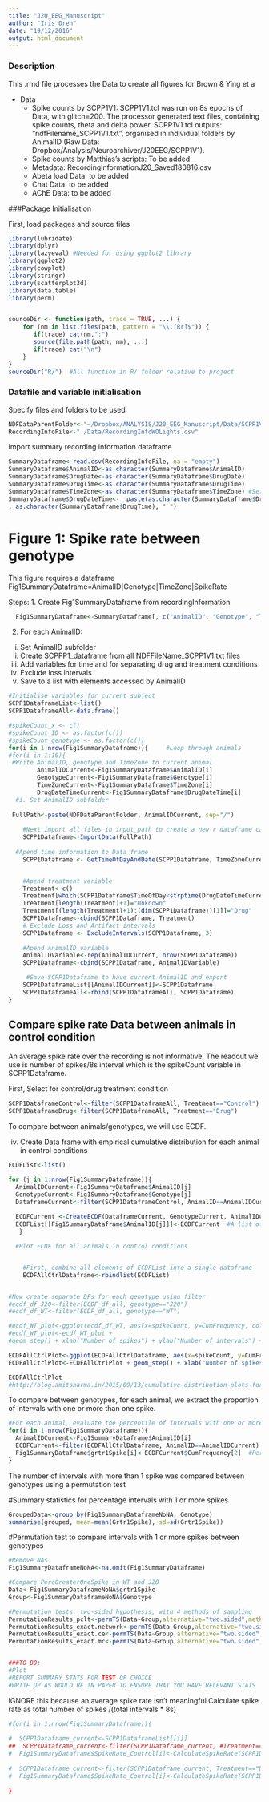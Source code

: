 ```yaml
---
title: "J20_EEG_Manuscript"
author: "Iris Oren"
date: "19/12/2016"
output: html_document
---
```



### Description
This .rmd file processes the Data to create all figures for Brown & Ying et a

* Data
  + Spike counts by SCPP1V1: SCPP1V1.tcl was run on 8s epochs of Data, with glitch=200. The processor generated text files, containing spike counts, theta and delta power. SCPP1V1.tcl outputs: "ndfFilename_SCPP1V1.txt", organised in individual folders by AnimalID (Raw Data: Dropbox/Analysis/Neuroarchiver/J20EEG/SCPP1V1).
  + Spike counts by Matthias's scripts: To be added
  + Metadata: RecordingInformationJ20_Saved180816.csv
  + Abeta load Data: to be added
  + Chat Data: to be added
  + AChE Data: to be added



###Package Initialisation 

First, load packages and source files
```r
library(lubridate)
library(dplyr)
library(lazyeval) #Needed for using ggplot2 library
library(ggplot2)
library(cowplot)
library(stringr)
library(scatterplot3d)
library(data.table)
library(perm)


sourceDir <- function(path, trace = TRUE, ...) {
    for (nm in list.files(path, pattern = "\\.[Rr]$")) {
       if(trace) cat(nm,":")           
       source(file.path(path, nm), ...)
       if(trace) cat("\n")
    }
}
sourceDir("R/")  #All function in R/ folder relative to project
```
### Datafile and variable initialisation
Specify files and folders to be used
```r
NDFDataParentFolder<-"~/Dropbox/ANALYSIS/J20_EEG_Manuscript/Data/SCPP1V1_TCL"
RecordingInfoFile<-"./Data/RecordingInfoWOLights.csv"
```

Import summary recording information dataframe
```r

SummaryDataframe<-read.csv(RecordingInfoFile, na = "empty")
SummaryDataframe$AnimalID<-as.character(SummaryDataframe$AnimalID)
SummaryDataframe$DrugDate<-as.character(SummaryDataframe$DrugDate)
SummaryDataframe$DrugTime<-as.character(SummaryDataframe$DrugTime)
SummaryDataframe$TimeZone<-as.character(SummaryDataframe$TimeZone) #Set to "Europe/london" except for animals when clocks changed from GMT-> daylight savings and they stayed on GMT which should be set to "UTC" 
SummaryDataframe$DrugDateTime<-  paste(as.character(SummaryDataframe$DrugDate)
, as.character(SummaryDataframe$DrugTime), " ")


```


# Figure 1: Spike rate between genotype

This figure requires a dataframe Fig1SummaryDataframe=AnimalID|Genotype|TimeZone|SpikeRate

Steps:
1. Create Fig1SummaryDataframe from recordingInformation
```r
  Fig1SummaryDataframe<-SummaryDataframe[, c("AnimalID", "Genotype", "TimeZone", "DrugDateTime")]
```
  

2. For each AnimalID:
  i. Set AnimalID subfolder
  ii. Create SCPPP1_dataframe from all NDFFileName_SCPP1V1.txt files 
  iii. Add variables for time and for separating drug and treatment conditions
  iv. Exclude loss intervals
  v. Save to a list with elements accessed by AnimalID

  
  
```r

#Initialise variables for current subject
SCPP1DataframeList<-list()
SCPP1DataframeAll<-data.frame()

#spikeCount_x <- c()
#spikeCount_ID <- as.factor(c())
#spikeCount_genotype <- as.factor(c())
for(i in 1:nrow(Fig1SummaryDataframe)){     #Loop through animals
#for(i in 1:10){
 #Write AnimalID, genotype and TimeZone to current animal
        AnimalIDCurrent<-Fig1SummaryDataframe$AnimalID[i]
        GenotypeCurrent<-Fig1SummaryDataframe$Genotype[i]
        TimeZoneCurrent<-Fig1SummaryDataframe$TimeZone[i]
        DrugDateTimeCurrent<-Fig1SummaryDataframe$DrugDateTime[i] 
  #i. Set AnimalID subfolder
  
 FullPath<-paste(NDFDataParentFolder, AnimalIDCurrent, sep="/")
  
    #Next import all files in input_path to create a new r dataframe called             `SCPP1Dataframe'
    SCPP1Dataframe<-ImportData(FullPath)
  
  #Apend time information to Data frame  
    SCPP1Dataframe <- GetTimeOfDayAndDate(SCPP1Dataframe, TimeZoneCurrent)


    #Apend treatment variable 
    Treatment<-c()
    Treatment[which(SCPP1Dataframe$TimeOfDay<strptime(DrugDateTimeCurrent, "%d/%m/%y %H:%M:%S"))]="Control"
    Treatment[length(Treatment)+1]="Unknown"
    Treatment[(length(Treatment)+1):(dim(SCPP1Dataframe))[1]]="Drug"
    SCPP1Dataframe<-cbind(SCPP1Dataframe, Treatment)
    # Exclude Loss and Artifact intervals
    SCPP1Dataframe <- ExcludeIntervals(SCPP1Dataframe, 3)
    
    #Apend AnimalID variable
    AnimalIDVariable<-rep(AnimalIDCurrent, nrow(SCPP1Dataframe))
    SCPP1Dataframe<-cbind(SCPP1Dataframe, AnimalIDVariable)

     #Save SCPP1Dataframe to have current AnimalID and export
    SCPP1DataframeList[[AnimalIDCurrent]]<-SCPP1Dataframe
    SCPP1DataframeAll<-rbind(SCPP1DataframeAll, SCPP1Dataframe)
}


```

## Compare spike rate Data between animals in control condition 
An average spike rate over the recording is not informative. The readout we use is number of spikes/8s interval which is the spikeCount variable in SCPP1Dataframe.

First, Select for control/drug treatment condition
```r


SCPP1DataframeControl<-filter(SCPP1DataframeAll, Treatment=="Control")
SCPP1DataframeDrug<-filter(SCPP1DataframeAll, Treatment=="Drug")

```

To compare between animals/genotypes, we will use ECDF.


  iv. Create Data frame with empirical cumulative distribution for each animal in control conditions
```r
ECDFList<-list()

for (j in 1:nrow(Fig1SummaryDataframe)){
  AnimalIDCurrent<-Fig1SummaryDataframe$AnimalID[j]
  GenotypeCurrent<-Fig1SummaryDataframe$Genotype[j]
  DataframeCurrent<-filter(SCPP1DataframeControl, AnimalID==AnimalIDCurrent)
  
  ECDFCurrent <-CreateECDF(DataframeCurrent, GenotypeCurrent, AnimalIDCurrent)
  ECDFList[[Fig1SummaryDataframe$AnimalID[j]]]<-ECDFCurrent  #A list of all ECDFs for each animal. Accessed by AnimalIDs in Fig1SummaryDataframe$AnimalID
   }
```


```r
  #Plot ECDF for all animals in control conditions


    #First, combine all elements of ECDFList into a single dataframe
    ECDFAllCtrlDataframe<-rbindlist(ECDFList)


#Now create separate DFs for each genotype using filter
#ecdf_df_J20<-filter(ECDF_df_all, genotype=="J20")
#ecdf_df_WT<-filter(ECDF_df_all, genotype=="WT")

#ecdf_WT_plot<-ggplot(ecdf_df_WT, aes(x=spikeCount, y=CumFrequency, color=AnimalID))
#ecdf_WT_plot<-ecdf_WT_plot +
#geom_step() + xlab("Number of spikes") + ylab("Number of intervals") +

ECDFAllCtrlPlot<-ggplot(ECDFAllCtrlDataframe, aes(x=spikeCount, y=CumFrequency, color=AnimalID))
ECDFAllCtrlPlot<-ECDFAllCtrlPlot + geom_step() + xlab("Number of spikes") + ylab("Number of intervals") + facet_wrap(~Genotype) +ggtitle("Cumulative frequency of Spike count/8s interval")

ECDFAllCtrlPlot
#http://blog.amitsharma.in/2015/09/13/cumulative-distribution-plots-for-frequency-Data-in-r/

```

To compare between genotypes, for each animal, we extract the proportion of intervals with one or more than one spike.

``` r
#For each animal, evaluate the percentile of intervals with one or more spikes
for(i in 1:nrow(Fig1SummaryDataframe)){
  AnimalIDCurrent<-Fig1SummaryDataframe$AnimalID[i]
  ECDFCurrent<-filter(ECDFAllCtrlDataframe, AnimalID==AnimalIDCurrent)
  Fig1SummaryDataframe$grtr1Spike[i]<-ECDFCurrent$CumFrequency[2]  #Percentage of intervals with 1 or more spikes for this animal
}
```


The number of intervals with more than 1 spike was compared between genotypes using a permutation test

#Summary statistics for percentage intervals with 1 or more spikes
```r
GroupedData<-group_by(Fig1SummaryDataframeNoNA, Genotype)
summarise(grouped, mean=mean(Grtr1Spike), sd=sd(Grtr1Spike))
```
#Permutation test to compare intervals with 1 or more spikes between genotypes

```r

#Remove NAs
Fig1SummaryDataframeNoNA<-na.omit(Fig1SummaryDataframe)

#Compare PercGreaterOneSpike in WT and J20
Data<-Fig1SummaryDataframeNoNA$grtr1Spike
Group<-Fig1SummaryDataframeNoNA$Genotype

#Permutation tests, two-sided hypothesis, with 4 methods of sampling
PermutationResults_pclt<-permTS(Data~Group,alternative="two.sided",method="pclt")
PermutationResults_exact.network<-permTS(Data~Group,alternative="two.sided",method="exact.network")
PermutationResults_exact.ce<-permTS(Data~Group,alternative="two.sided",method="exact.ce")
PermutationResults_exact.mc<-permTS(Data~Group,alternative="two.sided",method="exact.mc")


###TO DO: 
#Plot
#REPORT SUMMARY STATS FOR TEST OF CHOICE
#WRITE UP AS WOULD BE IN PAPER TO ENSURE THAT YOU HAVE RELEVANT STATS

```


IGNORE this because an average spike rate isn't meaningful
Calculate spike rate as total number of spikes /(total intervals * 8s) 
```r

#for(i in 1:nrow(Fig1SummaryDataframe)){
  
#  SCPP1Dataframe_current<-SCPP1DataframeList[[i]]
##  SCPP1Dataframe_current<-filter(SCPP1Dataframe_current, #Treatment=="Control") #Select for control conditions
#  Fig1SummaryDataframe$SpikeRate_Control[i]<-CalculateSpikeRate(SCPP1Dataframe_current, 8)
  
#  SCPP1Dataframe_current<-filter(SCPP1Dataframe_current, Treatment=="Drug") #Select for Drug conditions
#  Fig1SummaryDataframe$SpikeRate_Control[i]<-CalculateSpikeRate(SCPP1Dataframe_current, 8)
  
}


```
##################
